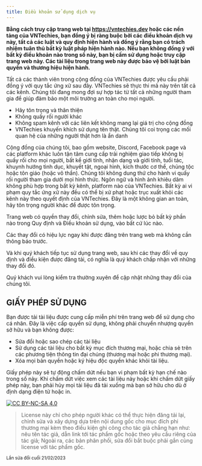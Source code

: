 ```yaml
---
title: Điều khoản sử dụng dịch vụ
---
```


**Bằng cách truy cập trang web tại https://vntechies.dev hoặc các nền tảng của VNTechies, bạn đồng ý bị ràng buộc bởi các điều khoản dịch vụ này, tất cả các luật và quy định hiện hành và đồng ý rằng bạn có trách nhiệm tuân thủ bất kỳ luật pháp hiện hành nào. Nếu bạn không đồng ý với bất kỳ điều khoản nào trong số này, bạn bị cấm sử dụng hoặc truy cập trang web này. Các tài liệu trong trang web này được bảo vệ bởi luật bản quyền và thương hiệu hiện hành.**

Tất cả các thành viên trong cộng đồng của VNTechies được yêu cầu phải đồng ý với quy tắc ứng xử sau đây. VNTechies sẽ thực thi mã này trên tất cả các kênh. Chúng tôi đang mong đợi sự hợp tác từ tất cả những người tham gia để giúp đảm bảo một môi trường an toàn cho mọi người.

- Hãy tôn trọng và thân thiện
- Không quấy rối người khác
- Không spam kênh với các liên kết không mang lại giá trị cho cộng đồng
- VNTechies khuyến khích sử dụng tên thật. Chúng tôi coi trọng các mối quan hệ của những người thật hơn là ẩn danh

Cộng đồng của chúng tôi, bao gồm website, Discord, Facebook page và các platform khác luôn tận tâm cung cấp trải nghiệm giao tiếp không bị quấy rối cho mọi người, bất kể giới tính, nhận dạng và giới tính, tuổi tác, khuynh hướng tình dục, khuyết tật, ngoại hình, kích thước cơ thể, chủng tộc hoặc tôn giáo (hoặc vô thần). Chúng tôi không dung thứ cho hành vi quấy rối người tham gia dưới mọi hình thức. Ngôn ngữ và hình ảnh khiêu dâm không phù hợp trong bất kỳ kênh, platform nào của VNTechies. Bất kỳ ai vi phạm quy tắc ứng xử này đều có thể bị xử phạt hoặc trục xuất khỏi các kênh này theo quyết định của VNTechies. Đây là một không gian an toàn, hãy tôn trọng người khác để được tôn trọng.

Trang web có quyền thay đổi, chỉnh sửa, thêm hoặc lược bỏ bất kỳ phần nào trong Quy định và Điều khoản sử dụng, vào bất cứ lúc nào.

Các thay đổi có hiệu lực ngay khi được đăng trên trang web mà không cần thông báo trước.

Và khi quý khách tiếp tục sử dụng trang web, sau khi các thay đổi về quy định và điều kiện được đăng tải, có nghĩa là quý khách chấp nhận với những thay đổi đó.

Quý khách vui lòng kiểm tra thường xuyên để cập nhật những thay đổi của chúng tôi.

## GIẤY PHÉP SỬ DỤNG

Bạn được tải tài liệu được cung cấp miễn phí trên trang web để sử dụng cho cá nhân. Đây là việc cấp quyền sử dụng, không phải chuyển nhượng quyền sở hữu và bạn không được:

- Sửa đổi hoặc sao chép các tài liệu
- Sử dụng các tài liệu cho bất kỳ mục đích thương mại, hoặc chia sẻ trên các phương tiện thông tin đại chúng (thương mại hoặc phi thương mại).
- Xóa mọi bản quyền hoặc ký hiệu độc quyền khác khỏi tài liệu.

Giấy phép này sẽ tự động chấm dứt nếu bạn vi phạm bất kỳ hạn chế nào trong số này. Khi chấm dứt việc xem các tài liệu này hoặc khi chấm dứt giấy phép này, bạn phải hủy mọi tài liệu đã tải xuống mà bạn sở hữu cho dù ở định dạng điện tử hoặc in.

[![CC BY-NC-SA 4.0][cc-by-nc-sa-image]][cc-by-nc-sa]

> License này chỉ cho phép người khác có thể thực hiện đăng tải lại, chỉnh sửa và xây dựng dựa trên nội dung gốc cho mục đích phi thương mại kèm theo điều kiện ghi công cho tác giả chẳng hạn như: nêu tên tác giả, dẫn link tới tác phẩm gốc hoặc theo yêu cầu riêng của tác giả;
> Ngoài ra, các bản phân phối, sửa đổi bắt buộc phải gắn cùng license với tác phẩm gốc.

[cc-by-nc-sa]: http://creativecommons.org/licenses/by-nc-sa/4.0/
[cc-by-nc-sa-image]: https://licensebuttons.net/l/by-nc-sa/4.0/88x31.png
[cc-by-nc-sa-shield]: https://img.shields.io/badge/License-CC%20BY--NC--SA%204.0-lightgrey.svg

<small>Lần sửa đổi cuối 21/02/2023</small>
